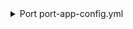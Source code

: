 <details>

<summary> Port port-app-config.yml </summary>

```yaml
createMissingRelatedEntities: true
resources:
  - kind: repository
    selector:
      query: "true" # JQ boolean query. If evaluated to false - skip syncing the object.
    port:
      entity:
        mappings:
          identifier: ".name" # The Entity identifier will be the repository name.
          title: ".name"
          blueprint: '"repository"'
          properties:
            readme: file://README.md
            url: .html_url
            defaultBranch: .default_branch
  - kind: environment
    selector:
      query: "true"
    port:
      entity:
        mappings:
          identifier: .repo + '-' + .name
          title: .name
          blueprint: '"repoEnvironment"'
          properties:
            url: .html_url
            customBranchesPolicies: .custom_branches_policies
            protectedBranches: .protected_branches
            createdAt: .created_at
            updatedAt: .updated_at
  - kind: deployment
    selector:
      query: "true"
    port:
      entity:
        mappings:
          identifier: .repo + '-' + (.id|tostring)
          title: .task + '-' + .environment
          blueprint: '"deployment"'
          properties:
            description: .description
            ref: .ref
            sha: .sha
            productionEnvironment: .production_environment
            transientEnvironment: .transient_environment
            createdAt: .created_at
            url: .url
          relations:
            environment: .repo + '-' + .environment
```

</details>
